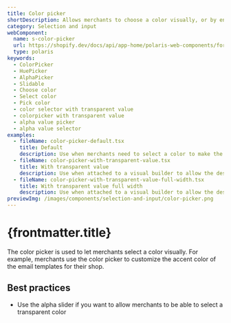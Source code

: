 ```yaml
---
title: Color picker
shortDescription: Allows merchants to choose a color visually, or by entering a hex value.
category: Selection and input
webComponent:
  name: s-color-picker
  url: https://shopify.dev/docs/api/app-home/polaris-web-components/forms/colorpicker
  type: polaris
keywords:
  - ColorPicker
  - HuePicker
  - AlphaPicker
  - Slidable
  - Choose color
  - Select color
  - Pick color
  - color selector with transparent value
  - colorpicker with transparent value
  - alpha value picker
  - alpha value selector
examples:
  - fileName: color-picker-default.tsx
    title: Default
    description: Use when merchants need to select a color to make the selection a visual task rather than a technical one.
  - fileName: color-picker-with-transparent-value.tsx
    title: With transparent value
    description: Use when attached to a visual builder to allow the designated object to have a transparent background that allows underlying objects to show through.
  - fileName: color-picker-with-transparent-value-full-width.tsx
    title: With transparent value full width
    description: Use when attached to a visual builder to allow the designated object to have a transparent background that allows underlying objects to show through.
previewImg: /images/components/selection-and-input/color-picker.png
---
```


# {frontmatter.title}

<Lede>

The color picker is used to let merchants select a color visually. For example, merchants use the color picker to customize the accent color of the email templates for their shop.

</Lede>

<WebComponentBanner
  componentName={frontmatter.title}
  webComponentName={frontmatter.webComponent.name}
  webComponentUrl={frontmatter.webComponent.url}
  type={frontmatter.webComponent.type}
/>

<Examples />

<Props componentName={frontmatter.title} />

## Best practices

- Use the alpha slider if you want to allow merchants to be able to select a transparent color
